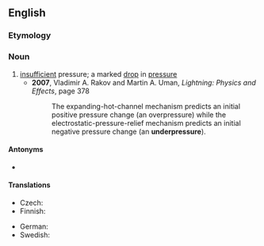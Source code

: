 ==English==

===Etymology===
{{prefix|en|under|pressure}}

===Noun===
{{en-noun}}

# [[insufficient]] pressure; a marked [[drop]] in [[pressure]]
#* '''2007''', Vladimir A. Rakov and Martin A. Uman, ''Lightning: Physics and Effects'', page 378
#*: The expanding-hot-channel mechanism predicts an initial positive pressure change (an overpressure) while the electrostatic-pressure-relief mechanism predicts an initial negative pressure change (an '''underpressure''').

====Antonyms====
* {{l|en|overpressure}}

====Translations====
{{trans-top|insufficient pressure}}
* Czech: {{t|cs|podtlak|m}}
* Finnish: {{t+|fi|alipaine}}
{{trans-mid}}
* German: {{t+|de|Unterdruck|m}}
* Swedish: {{t+|sv|undertryck|n}}
{{trans-bottom}}